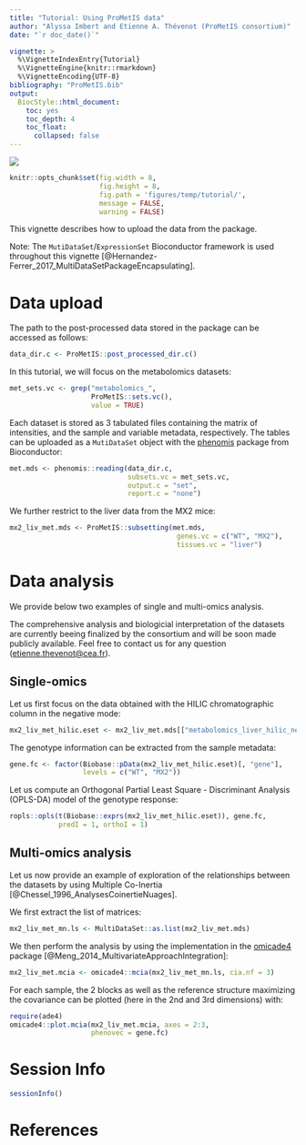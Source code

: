 ```yaml
---
title: "Tutorial: Using ProMetIS data"
author: "Alyssa Imbert and Etienne A. Thévenot (ProMetIS consortium)"
date: "`r doc_date()`"

vignette: >
  %\VignetteIndexEntry{Tutorial}
  %\VignetteEngine{knitr::rmarkdown}
  %\VignetteEncoding{UTF-8}
bibliography: "ProMetIS.bib"
output:
  BiocStyle::html_document:
    toc: yes
    toc_depth: 4
    toc_float:
      collapsed: false
---
```


![](figures/prometis_logo.png)

```r
knitr::opts_chunk$set(fig.width = 8,
                      fig.height = 8,
                      fig.path = 'figures/temp/tutorial/',
                      message = FALSE,
                      warning = FALSE)
```

This vignette describes how to upload the data from the package.

Note: The `MutiDataSet`/`ExpressionSet` Bioconductor framework is used throughout this vignette [@Hernandez-Ferrer_2017_MultiDataSetPackageEncapsulating].

# Data upload

The path to the post-processed data stored in the package can be accessed as follows:

```r
data_dir.c <- ProMetIS::post_processed_dir.c()
```

In this tutorial, we will focus on the metabolomics datasets:

```r
met_sets.vc <- grep("metabolomics_",
                    ProMetIS::sets.vc(),
                    value = TRUE)
```

Each dataset is stored as 3 tabulated files containing the matrix of intensities, and the sample and variable metadata, respectively.
The tables can be uploaded as a `MutiDataSet` object with the [phenomis](https://bioconductor.org/packages/phenomis/) package from Bioconductor:

```r
met.mds <- phenomis::reading(data_dir.c,
                             subsets.vc = met_sets.vc,
                             output.c = "set",
                             report.c = "none")
```

We further restrict to the liver data from the MX2 mice:

```r
mx2_liv_met.mds <- ProMetIS::subsetting(met.mds,
                                         genes.vc = c("WT", "MX2"),
                                         tissues.vc = "liver")
```

# Data analysis

We provide below two examples of single and multi-omics analysis.

The comprehensive analysis and biologicial interpretation of the datasets are currently beeing finalized by the consortium and will be soon made publicly available. Feel free to contact us for any question ([etienne.thevenot\@cea.fr](mailto:etienne.thevenot@cea.fr)).

## Single-omics

Let us first focus on the data obtained with the HILIC chromatographic column in the negative mode:

```r
mx2_liv_met_hilic.eset <- mx2_liv_met.mds[["metabolomics_liver_hilic_neg"]]
```

The genotype information can be extracted from the sample metadata:

```r
gene.fc <- factor(Biobase::pData(mx2_liv_met_hilic.eset)[, "gene"],
                  levels = c("WT", "MX2"))
```

Let us compute an Orthogonal Partial Least Square - Discriminant Analysis (OPLS-DA) model of the genotype response:

```r
ropls::opls(t(Biobase::exprs(mx2_liv_met_hilic.eset)), gene.fc,
            predI = 1, orthoI = 1)
```

## Multi-omics analysis

Let us now provide an example of exploration of the relationships between the datasets by using Multiple Co-Inertia [@Chessel_1996_AnalysesCoinertieNuages].

We first extract the list of matrices:

```r
mx2_liv_met_mn.ls <- MultiDataSet::as.list(mx2_liv_met.mds)
```

We then perform the analysis by using the implementation in the [omicade4](https://bioconductor.org/packages/omicade4/) package [@Meng_2014_MultivariateApproachIntegration]:

```r
mx2_liv_met.mcia <- omicade4::mcia(mx2_liv_met_mn.ls, cia.nf = 3)
```

For each sample, the 2 blocks as well as the reference structure maximizing the covariance
can be plotted (here in the 2nd and 3rd dimensions) with:

```r
require(ade4)
omicade4::plot.mcia(mx2_liv_met.mcia, axes = 2:3,
                    phenovec = gene.fc)
```

# Session Info

```r
sessionInfo()
```

# References